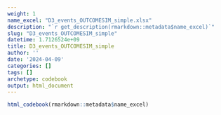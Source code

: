 ```yaml
---
weight: 1
name_excel: "D3_events_OUTCOMESIM_simple.xlsx"
description: "`r get_description(rmarkdown::metadata$name_excel)`"
slug: "D3_events_OUTCOMESIM_simple"
datetime: 1.7126524e+09
title: D3_events_OUTCOMESIM_simple
author: ''
date: '2024-04-09'
categories: []
tags: []
archetype: codebook
output: html_document
---
```


```r
html_codebook(rmarkdown::metadata$name_excel)
```
